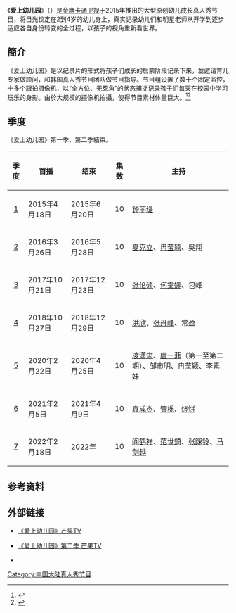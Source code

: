{{Infobox television
| bgcolour      = #FF8000
| show_name     = 爱上幼儿园
| original_name =
| image         = 
| caption       = 
| genre         = 幼儿成长[[真人秀|真人秀]]
| format        = 
| based_on      = 
| creator       = 
| developer     = 
| writer        = 
| general_director = 雷凡、蔡莲花（第一季）<br />雷凡（第二季）
| director      = 
| assistance_director = 
| creative_director  = 
| presenter     =
| voices        = 
| narrated      = 
| country       = {{CHNML}}
| language      = 
| subtitle      = 
| slogan        = 
| num_seasons   = 2季
| num_episodes  = 第一季：10集<br />第二季：10集<br />第三季：10集<br />第四季：10集<br />第五季：10集<br />第六季：10集
| list_episodes = 
| runtime       = 
| theme_music_composer = 
| theme_song    = 
| interlude     = 
| produce_year  = 第一季：2015<br />第二季：2016<br />第三季：2017<br />第四季：2018<br />第五季：2020<br />第六季：2021
| producer      = 

| editor        = 
| location      = 
| cinematography = 
| camera        = 
| company       =
| network       = [[金鹰卡通卫视|金鹰卡通卫视]]
| picture_format = [[标清|标清]][[576i|576i]]、[[高清|高清]][[1080i|1080i]]
| audio_format  = [[立体声|立体声]]
| first_run     = {{CHNML}}
| first_aired   = 第一季：2015年4月18日－2015年6月20日<br />第二季：2016年3月26日－2016年5月28日<br />第三季：2017年10月21日－2017年12月23日<br />第四季：2018年10月27日－ 2018年12月29日<br />第五季：2020年2月22日－2020年4月20日<br />第六季：2021年2月5日
| last_aired    = 2021年4月9日
| preceded_by   = 
| followed_by   = 
| website       = http://www.mgtv.com/v/7/109426/
}}

《'''爱上幼儿园'''》（{{lang-en|I Love Kindergarten}}）是[[金鹰卡通卫视|金鹰卡通卫视]]于2015年推出的大型原创幼儿成长真人秀节目，将目光锁定在2到4岁的幼儿身上，真实记录幼儿们和明星老师从开学到逐步适应各自身份转变的全过程，以孩子的视角重新看世界。

== 簡介 ==
《爱上幼儿园》是以纪录片的形式将孩子们成长的启蒙阶段记录下来，並邀请育儿专家做顾问，和韩国真人秀节目团队做节目指导。节目组设置了数十个固定监控，十多个跟拍摄像机，以“全方位、无死角”的状态捕捉记录孩子们每天在校园中学习玩乐的身影。由於大规模的摄像机拍攝，使得节目素材体量巨大。<ref>{{cite web |url=http://hunan.sina.com.cn/fashion/ylxw/2015-02-10/1027127103.html |title=《爱上幼儿园》张庭重操旧业 姐姐Grace助阵发布会 |publisher=新浪湖南 |date=2015-02-10 |accessdate=2015-02-10 |language=zh-hans |archive-url=https://web.archive.org/web/20160509184941/http://hunan.sina.com.cn/fashion/ylxw/2015-02-10/1027127103.html |archive-date=2016-05-09 |dead-url=yes }}</ref><ref>{{cite web |url=http://et.21cn.com/tv/zongyi/a/2015/0416/10/29401342.shtml |title=《爱上幼儿园》看片会 4.18综艺小时代笑着哭 |publisher=21CN娱乐 |date=2015-04-16 |accessdate=2015-04-16 |language=zh-hans |deadurl=yes |archiveurl=https://web.archive.org/web/20160505055754/http://et.21cn.com/tv/zongyi/a/2015/0416/10/29401342.shtml |archivedate=2016-05-05 }}</ref>

==季度==
《爱上幼儿园》第一季、第二季結束。

{| class="wikitable"  style="text-align:left; font-size:100%; width:60%;"
|-
! 季度
! 首播
! 结束
! 集数
! 主持
|-
! scope="row" |<center> [[爱上幼儿园_(第一季)|1]]
| 2015年4月18日
| 2015年6月20日
| <center>10
| [[钟丽缇|钟丽缇]]
|-
! scope="row" |<center> [[爱上幼儿园_(第二季)|2]]
| 2016年3月26日
| 2016年5月28日
| <center>10
|[[夏克立|夏克立]]、[[冉莹颖|冉莹颖]]、吳翔
|-
! scope="row" |<center> [[爱上幼儿园_(第三季)|3]]
| 2017年10月21日
| 2017年12月23日
| <center>10
|[[张伦硕|张伦硕]]、[[何雯娜|何雯娜]]、包峰
|-
! scope="row" |<center> [[爱上幼儿园_(第四季)|4]]
| 2018年10月27日
| 2018年12月29日
| <center>10
|[[洪欣|洪欣]]、[[张丹峰|张丹峰]]、常盈
|-
! scope="row" |<center> [[爱上幼儿园_(第五季)|5]]
| 2020年2月22日
| 2020年4月25日
| <center>10
|[[凌潇肃|凌潇肃]]、[[唐一菲|唐一菲]]（第一至第二期）、[[邹市明|邹市明]]、[[冉莹颖|冉莹颖]]、李素妹
|-
! scope="row" |<center> [[爱上幼儿园_(第六季)|6]]
| 2021年2月5日
| 2021年4月9日
| <center>10
|[[袁成杰|袁成杰]]、[[管栎|管栎]]、[[朱云峰|烧饼]]
|-
! scope="row" |<center> [[爱上幼儿园_(第七季)|7]]
| 2022年2月18日
| 2022年
| <center>10
|[[阎鹤祥|阎鹤祥]]、[[范世錡|范世錡]]、[[张踩铃|张踩铃]]、[[马剑越|马剑越]]
|}

== 参考资料 ==
{{Reflist}}

== 外部链接 ==
*{{zh-cn}}[https://web.archive.org/web/20160504022920/http://www.mgtv.com/v/7/109426/ 《爱上幼儿园》芒果TV]
*{{zh-cn}}[https://web.archive.org/web/20160416071503/http://www.mgtv.com/v/7/292081/ 《爱上幼儿园》第二季 芒果TV]
*{{zh-cn}}{{sinaweibo|5489837872|《爱上幼儿园》}}

[[Category:中国大陆真人秀节目|Category:中国大陆真人秀节目]]